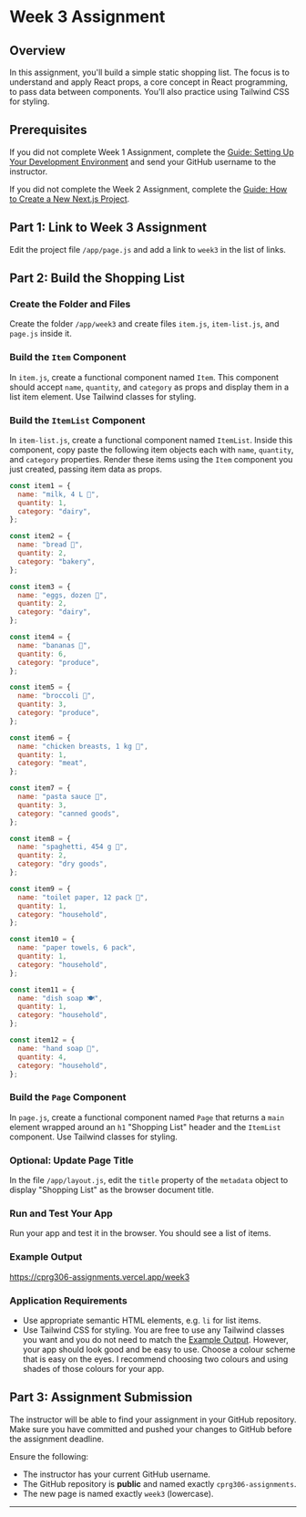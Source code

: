 # Week 3 Assignment

## Overview

In this assignment, you'll build a simple static shopping list. The focus is to understand and apply React props, a core concept in React programming, to pass data between components. You'll also practice using Tailwind CSS for styling.

## Prerequisites

If you did not complete Week 1 Assignment, complete the [Guide: Setting Up Your Development Environment](/guides-and-references/development-environment-setup) and send your GitHub username to the instructor.

If you did not complete the Week 2 Assignment, complete the [Guide: How to Create a New Next.js Project](/guides-and-references/creating-new-nextjs-project).

## Part 1: Link to Week 3 Assignment

Edit the project file `/app/page.js` and add a link to `week3` in the list of links.

## Part 2: Build the Shopping List


<Steps>

### Create the Folder and Files

Create the folder `/app/week3` and create files `item.js`, `item-list.js`, and `page.js` inside it.

### Build the `Item` Component

In `item.js`, create a functional component named `Item`. This component should accept `name`, `quantity`, and `category` as props and display them in a list item element. Use Tailwind classes for styling.

### Build the `ItemList` Component

In `item-list.js`, create a functional component named `ItemList`. Inside this component, copy paste the following item objects each with `name`, `quantity`, and `category` properties. Render these items using the `Item` component you just created, passing item data as props.

```js copy
const item1 = {
  name: "milk, 4 L 🥛",
  quantity: 1,
  category: "dairy",
};

const item2 = {
  name: "bread 🍞",
  quantity: 2,
  category: "bakery",
};

const item3 = {
  name: "eggs, dozen 🥚",
  quantity: 2,
  category: "dairy",
};

const item4 = {
  name: "bananas 🍌",
  quantity: 6,
  category: "produce",
};

const item5 = {
  name: "broccoli 🥦",
  quantity: 3,
  category: "produce",
};

const item6 = {
  name: "chicken breasts, 1 kg 🍗",
  quantity: 1,
  category: "meat",
};

const item7 = {
  name: "pasta sauce 🍝",
  quantity: 3,
  category: "canned goods",
};

const item8 = {
  name: "spaghetti, 454 g 🍝",
  quantity: 2,
  category: "dry goods",
};

const item9 = {
  name: "toilet paper, 12 pack 🧻",
  quantity: 1,
  category: "household",
};

const item10 = {
  name: "paper towels, 6 pack",
  quantity: 1,
  category: "household",
};

const item11 = {
  name: "dish soap 🍽️",
  quantity: 1,
  category: "household",
};

const item12 = {
  name: "hand soap 🧼",
  quantity: 4,
  category: "household",
};
```

### Build the `Page` Component

In `page.js`, create a functional component named `Page` that returns a `main` element wrapped around an `h1` "Shopping List" header and the `ItemList` component. Use Tailwind classes for styling.

### Optional: Update Page Title

In the file `/app/layout.js`, edit the `title` property of the `metadata` object to display "Shopping List" as the browser document title.

### Run and Test Your App

Run your app and test it in the browser. You should see a list of items.

</Steps>

### Example Output

https://cprg306-assignments.vercel.app/week3

### Application Requirements

- Use appropriate semantic HTML elements, e.g. `li` for list items.
- Use Tailwind CSS for styling. You are free to use any Tailwind classes you want and you do not need to match the [Example Output](https://cprg306-assignments.vercel.app/week3). However, your app should look good and be easy to use. Choose a colour scheme that is easy on the eyes. I recommend choosing two colours and using shades of those colours for your app.

## Part 3: Assignment Submission

The instructor will be able to find your assignment in your GitHub repository. Make sure you have committed and pushed your changes to GitHub before the assignment deadline.

Ensure the following:

- The instructor has your current GitHub username.
- The GitHub repository is **public** and named exactly `cprg306-assignments`.
- The new page is named exactly `week3` (lowercase).

---


<AssignmentChecker week="3" />

